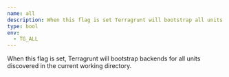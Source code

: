 ```yaml
---
name: all
description: When this flag is set Terragrunt will bootstrap all units discovered in the current working directory.
type: bool
env:
  - TG_ALL
---
```


When this flag is set, Terragrunt will bootstrap backends for all units discovered in the current working directory.
